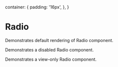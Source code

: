 

<Meta title="Form Controls/Radio" component={Radio} />

  container: {
    padding: '16px',
  },
}

# Radio

Demonstrates default rendering of Radio component.

<Preview>
  <Story name="default">
    <div style={styles.container}>
      <Radio name="test" value="test 1" label="Label 1" />
      <Radio name="test" value="test 2" label="Label 2" defaultChecked />
      <Radio name="test" value="test 3" label="Label 3" />
    </div>
  </Story>
</Preview>

Demonstrates a disabled Radio component.

<Preview>
  <Story name="disabled">
    <div style={styles.container}>
      <Radio name="test2" value="test 1" label="Label 1" disabled />
      <Radio name="test2" value="test 2" label="Label 2" disabled defaultChecked />
      <Radio name="test2" value="test 3" label="Label 3" disabled />
    </div>
  </Story>
</Preview>

Demonstrates a view-only Radio component.

<Preview>
  <Story name="viewOnly">
    <div style={styles.container}>
      <Radio name="test3" value="test 1" label="Label 1" viewOnly />
      <Radio name="test3" value="test 2" label="Label 2" viewOnly defaultChecked />
      <Radio name="test3" value="test 3" label="Label 3" viewOnly />
    </div>
  </Story>
</Preview>
